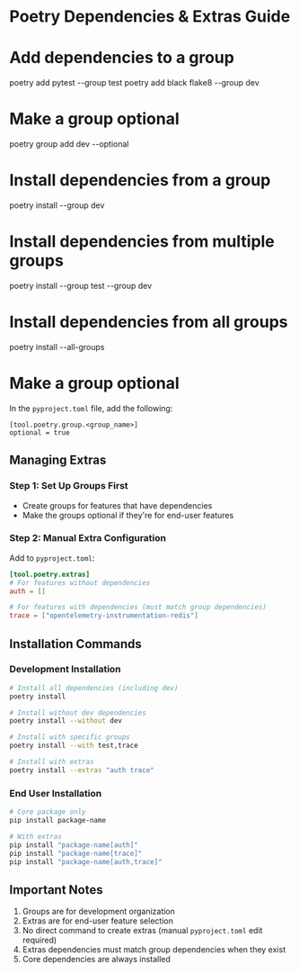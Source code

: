 # Poetry Dependencies & Extras Guide

# Add dependencies to a group
poetry add pytest --group test
poetry add black flake8 --group dev

# Make a group optional
poetry group add dev --optional

# Install dependencies from a group
poetry install --group dev

# Install dependencies from multiple groups
poetry install --group test --group dev

# Install dependencies from all groups
poetry install --all-groups

# Make a group optional
In the `pyproject.toml` file, add the following:
```
[tool.poetry.group.<group_name>]
optional = true
```


## Managing Extras

### Step 1: Set Up Groups First
- Create groups for features that have dependencies
- Make the groups optional if they're for end-user features

### Step 2: Manual Extra Configuration
Add to `pyproject.toml`:

```toml
[tool.poetry.extras]
# For features without dependencies
auth = []  

# For features with dependencies (must match group dependencies)
trace = ["opentelemetry-instrumentation-redis"]
```

## Installation Commands

### Development Installation
```bash
# Install all dependencies (including dev)
poetry install

# Install without dev dependencies
poetry install --without dev

# Install with specific groups
poetry install --with test,trace

# Install with extras
poetry install --extras "auth trace"
```

### End User Installation
```bash
# Core package only
pip install package-name

# With extras
pip install "package-name[auth]"
pip install "package-name[trace]"
pip install "package-name[auth,trace]"
```

## Important Notes
1. Groups are for development organization
2. Extras are for end-user feature selection
3. No direct command to create extras (manual `pyproject.toml` edit required)
4. Extras dependencies must match group dependencies when they exist
5. Core dependencies are always installed
